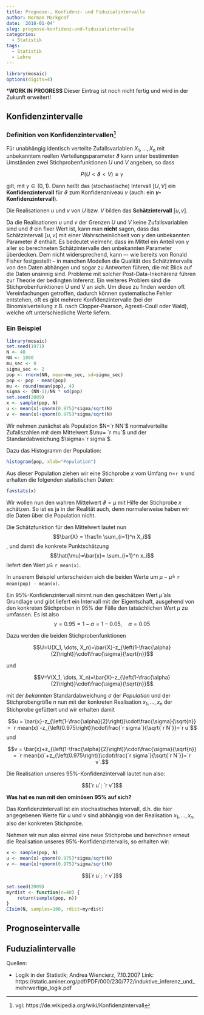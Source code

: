 ```yaml
---
title: Prognose-, Konfidenz- und Fiduzialintervalle
author: Norman Markgraf
date: '2018-01-04'
slug: prognose-konfidenz-und-fiduzialintervalle
categories:
  - Statistik
tags:
  - Statistik
  - Lehre
---
```

```r
library(mosaic)
options(digits=4)
```

***WORK IN PROGRESS**
Dieser Eintrag ist noch nicht fertig und wird in der Zukunft erweitert!

## Konfidenzintervalle

### Definition von Konfidenzintervallen^[vgl: https://de.wikipedia.org/wiki/Konfidenzintervall]

Für unabhängig identisch verteilte Zufallsvariablen $X_1,\dotsc, X_n$ mit unbekanntem reellen Verteilungsparameter $\vartheta$ kann unter bestimmten Umständen zwei Stichprobenfunktionen $U$ und $V$ angeben, so dass

$$P(U < \vartheta < V) \geq \gamma$$

gilt, mit $\gamma \in (0,1)$.
Dann heißt das (stochastische) Intervall $[U, V]$ ein **Konfidenzintervall** für $\vartheta$ zum Konfidenzniveau $\gamma$ (auch: ein **$\gamma$-Konfidenzintervall**). 

Die Realisationen $u$ und $v$ von $U$ bzw. $V$ bilden das **Schätzintervall** $[u, v]$.

Da die Realisationen $u$ und $v$ der Grenzen $U$ und $V$ keine Zufallsvariablen sind und $\vartheta$ ein fixer Wert ist, kann man **nicht** sagen, dass das Schätzintervall $[u, v]$ mit einer Wahrscheinlichkeit von $\gamma$ den unbekannten Parameter $\vartheta$ enthält. Es bedeutet vielmehr, dass im Mittel ein Anteil von $\gamma$ aller so berechneten Schätzintervalle den unbekannten Parameter überdecken. Dem nicht widersprechend, kann –- wie bereits von Ronald Fisher festgestellt -- in manchen Modellen die Qualität des Schätzintervalls von den Daten abhängen und sogar zu Antworten führen, die mit Blick auf die Daten unsinnig sind. Probleme mit solcher Post-Data-Inkohärenz führen zur Theorie der bedingten Inferenz. Ein weiteres Problem sind die Stichprobenfunktionen U und V an sich. Um diese zu finden werden oft Vereinfachungen getroffen, dadurch können systematische Fehler entstehen, oft es gibt mehrere Konfidenzintervalle (bei der Binomialverteilung z.B. nach Clopper-Pearson, Agresti-Coull oder Wald), welche oft unterschiedliche Werte liefern.

### Ein Beispiel

```r
library(mosaic)
set.seed(1971)
N <- 40
NN <- 1000
mu_sec <- 0
sigma_sec <- 2
pop <- rnorm(NN, mean=mu_sec, sd=sigma_sec)
pop <- pop - mean(pop)
mu <- round(mean(pop), 4)
sigma <- (NN-1)/NN * sd(pop)
set.seed(2009)
x <- sample(pop, N)
u <- mean(x)-qnorm(0.975)*sigma/sqrt(N)
v <- mean(x)+qnorm(0.975)*sigma/sqrt(N)
```

Wir nehmen zunächst als Population $N=`r NN`$ normalverteilte Zufallszahlen mit dem Mittelwert $\mu= `r mu`$ und der Standardabweichung $\sigma=`r sigma`$.

Dazu das Histogramm der Population:
```r
histogram(pop, xlab="Population")
```

Aus dieser Population ziehen wir eine Stichprobe $x$ vom Umfang $n=$`r N` und erhalten die folgenden statistischen Daten:

```r
favstats(x)
```

Wir wollen nun den wahren Mittelwert $\vartheta=\mu$ mit Hilfe der Stichprobe $x$ schätzen. So ist es ja in der Realität auch, denn normalerweise haben wir die Daten über die Population nicht. 

Die Schätzfunktion für den Mittelwert lautet nun
$$\bar{X} = \frac1n \sum_{i=1}^n X_i$$,
und damit die konkrete Punktschätzung
$$\hat{\mu}=\bar{x}= \sum_{i=1}^n x_i$$
liefert den Wert $\hat{\mu}=$ `r mean(x)`.

In unserem Beispiel unterscheiden sich die beiden Werte um $\mu - \hat{\mu}=$ `r mean(pop) - mean(x)`.

Ein 95%-Konfidenzintervall nimmt nun den geschätzen Wert $\hat{\mu}$ als Grundlage und gibt liefert ein Intervall mit der Eigentschaft, ausgehend von den konkreten Stichproben in 95% der Fälle den tatsächlichen Wert $\mu$ zu umfassen. Es ist also 
$$\gamma = 0.95 = 1 - \alpha = 1 - 0.05, \quad \alpha = 0.05$$


Dazu werden die beiden Stichprobenfunktionen 

$$U=U(X_1, \dots, X_n)=\bar{X}-z_{\left(1-\frac{\alpha}{2}\right)}\cdot\frac{\sigma}{\sqrt{n}}$$ 

und 

$$V=V(X_1, \dots, X_n)=\bar{X}-z_{\left(1-\frac{\alpha}{2}\right)}\cdot\frac{\sigma}{\sqrt{n}}$$

mit der *bekannten* Standardabweichung $\sigma$ der *Population* und der Stichprobengröße $n$ nun mit der konkreten Realisation $x_1, \dots, x_n$ der Stichprobe gefüttert und wir erhalten damit

$$u = \bar{x}-z_{\left(1-\frac{\alpha}{2}\right)}\cdot\frac{\sigma}{\sqrt{n}} = `r mean(x)`-z_{\left(0.975\right)}\cdot\frac{`r sigma`}{\sqrt{`r N`}}=`r u`$$
und

$$v = \bar{x}+z_{\left(1-\frac{\alpha}{2}\right)}\cdot\frac{\sigma}{\sqrt{n}} = `r mean(x)`+z_{\left(0.975\right)}\cdot\frac{`r sigma`}{\sqrt{`r N`}}=`r v`.$$

Die Realisation unseres 95%-Konfidenzintervall lautet nun also:

$$[`r u`; `r v`]$$

**Was hat es nun mit den ominösen 95% auf sich?**

Das Konfidenzintervall ist ein stochastisches Intervall, d.h. die hier angegebenen Werte für $u$ und $v$ sind abhängig von der Realisation $x_1, \dots, x_n$, also der konkreten Stichprobe.

Nehmen wir nun also einmal eine neue Stichprobe und berechnen erneut die Realisation unseres 95%-Konfidenzintervalls, so erhalten wir:

```r
x <- sample(pop, N)
u <- mean(x)-qnorm(0.975)*sigma/sqrt(N)
v <- mean(x)+qnorm(0.975)*sigma/sqrt(N)
```

$$[`r u`; `r v`]$$

```r
set.seed(2009)
myrdist <- function(n=40) {
    return(sample(pop, n))
}
CIsim(N, samples=100, rdist=myrdist)
```





## Prognoseintervalle

## Fuduzialintervalle


Quellen:

- Logik in der Statistik; Andrea Wiencierz, 7.10.2007 Link: https://static.aminer.org/pdf/PDF/000/230/772/induktive_inferenz_und_mehrwertige_logik.pdf
